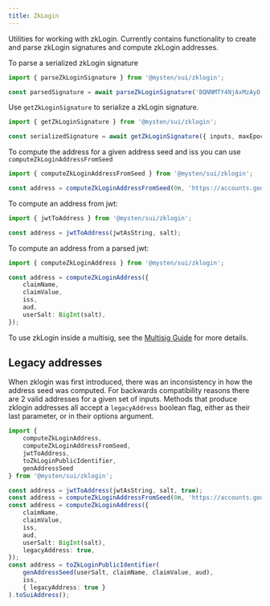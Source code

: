 ```yaml
---
title: ZkLogin
---
```


Utilities for working with zkLogin. Currently contains functionality to create and parse zkLogin
signatures and compute zkLogin addresses.

To parse a serialized zkLogin signature

```typescript
import { parseZkLoginSignature } from '@mysten/sui/zklogin';

const parsedSignature = await parseZkLoginSignature('BQNNMTY4NjAxMzAyO....');
```

Use `getZkLoginSignature` to serialize a zkLogin signature.

```typescript
import { getZkLoginSignature } from '@mysten/sui/zklogin';

const serializedSignature = await getZkLoginSignature({ inputs, maxEpoch, userSignature });
```

To compute the address for a given address seed and iss you can use `computeZkLoginAddressFromSeed`

```typescript
import { computeZkLoginAddressFromSeed } from '@mysten/sui/zklogin';

const address = computeZkLoginAddressFromSeed(0n, 'https://accounts.google.com');
```

To compute an address from jwt:

```typescript
import { jwtToAddress } from '@mysten/sui/zklogin';

const address = jwtToAddress(jwtAsString, salt);
```

To compute an address from a parsed jwt:

```typescript
import { computeZkLoginAddress } from '@mysten/sui/zklogin';

const address = computeZkLoginAddress({
	claimName,
	claimValue,
	iss,
	aud,
	userSalt: BigInt(salt),
});
```

To use zkLogin inside a multisig, see the [Multisig Guide](../typescript/cryptography/multisig) for
more details.

## Legacy addresses

When zklogin was first introduced, there was an inconsistency in how the address seed was computed.
For backwards compatibility reasons there are 2 valid addresses for a given set of inputs. Methods
that produce zklogin addresses all accept a `legacyAddress` boolean flag, either as their last
parameter, or in their options argument.

```typescript
import {
	computeZkLoginAddress,
	computeZkLoginAddressFromSeed,
	jwtToAddress,
	toZkLoginPublicIdentifier,
	genAddressSeed
} from '@mysten/sui/zklogin';

const address = jwtToAddress(jwtAsString, salt, true);
const address = computeZkLoginAddressFromSeed(0n, 'https://accounts.google.com', true);
const address = computeZkLoginAddress({
	claimName,
	claimValue,
	iss,
	aud,
	userSalt: BigInt(salt),
	legacyAddress: true,
});
const address = toZkLoginPublicIdentifier(
	genAddressSeed(userSalt, claimName, claimValue, aud),
	iss,
	{ legacyAddress: true }
).toSuiAddress();
```
